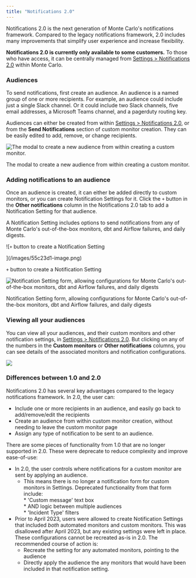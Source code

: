 ```yaml
---
title: "Notifications 2.0"
---
```


Notifications 2.0 is the next generation of Monte Carlo's notifications framework. Compared to the legacy notifications framework, 2.0 includes many improvements that simplify user experience and increase flexibility.

**Notifications 2.0 is currently only available to some customers.** To those who have access, it can be centrally managed from [Settings > Notifications 2.0](https://getmontecarlo.com/settings/notifications2) within Monte Carlo.

### Audiences

To send notifications, first create an audience. An audience is a named group of one or more recipients. For example, an audience could include just a single Slack channel. Or it could include two Slack channels, five email addresses, a Microsoft Teams channel, and a pagerduty routing key.

Audiences can either be created from within [Settings > Notifications 2.0](https://getmontecarlo.com/settings/notifications2), or from the **Send Notifications** section of custom monitor creation. They can be easily edited to add, remove, or change recipients.

![The modal to create a new audience from within creating a custom monitor.](/images/3743d79-image.png)

The modal to create a new audience from within creating a custom monitor.

### Adding notifications to an audience

Once an audience is created, it can either be added directly to custom monitors, or you can create Notification Settings for it. Click the `+` button in the **Other notifications** column in the Notifications 2.0 tab to add a Notification Setting for that audience.

A Notification Setting includes options to send notifications from any of Monte Carlo's out-of-the-box monitors, dbt and Airflow failures, and daily digests.

![`+` button to create a Notification Setting

](/images/55c23d1-image.png)

`+` button to create a Notification Setting

![Notification Setting form, allowing configurations for Monte Carlo's out-of-the-box monitors, dbt and Airflow failures, and daily digests](/images/347e5d7-image.png)

Notification Setting form, allowing configurations for Monte Carlo's out-of-the-box monitors, dbt and Airflow failures, and daily digests

### Viewing all your audiences

You can view all your audiences, and their custom monitors and other notification settings, in [Settings > Notifications 2.0](https://getmontecarlo.com/settings/notifications2). But clicking on any of the numbers in the **Custom monitors** or **Other notifications** columns, you can see details of the associated monitors and notification configurations.

![](/images/958e868-image.png)

### Differences between 1.0 and 2.0

Notifications 2.0 has several key advantages compared to the legacy notifications framework. In 2.0, the user can:

* Include one or more recipients in an audience, and easily go back to add/remove/edit the recipients
* Create an audience from within custom monitor creation, without needing to leave the custom monitor page
* Assign any type of notification to be sent to an audience.

There are some pieces of functionality from 1.0 that are no longer supported in 2.0\. These were deprecate to reduce complexity and improve ease-of-use: 

* In 2.0, the user controls where notifications for a custom monitor are sent by applying an audience.  
   * This means there is no longer a notification form for custom monitors in Settings. Deprecated functionality from that form include:  
         * 'Custom message' text box  
         * AND logic between multiple audiences  
         * 'Incident Type' filters
* Prior to April 2023, users were allowed to create Notification Settings that included _both_ automated monitors and custom monitors. This was disallowed after April 2023, but any existing settings were left in place. These configurations cannot be recreated as-is in 2.0\. The recommended course of action is:  
   * Recreate the setting for any automated monitors, pointing to the audience  
   * Directly apply the audience the any monitors that would have been included in that notification setting.